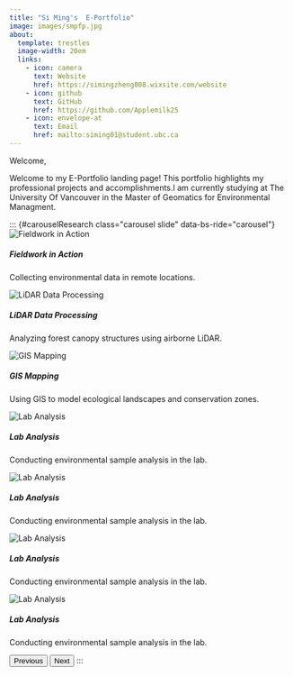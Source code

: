 ```yaml
---
title: "Si Ming's  E-Portfolio"
image: images/smpfp.jpg
about:
  template: trestles
  image-width: 20em
  links: 
    - icon: camera
      text: Website
      href: https://simingzheng808.wixsite.com/website
    - icon: github
      text: GitHub
      href: https://github.com/Applemilk25
    - icon: envelope-at
      text: Email
      href: mailto:siming01@student.ubc.ca
---
```


Welcome,

Welcome to my E-Portfolio landing page! This portfolio highlights my professional projects and accomplishments.I am currently studying at The University Of Vancouver in the Master of Geomatics for Environmental Managment.

```{=html}
::: {#carouselResearch class="carousel slide" data-bs-ride="carousel"}
<div class="carousel-inner">
  
  <div class="carousel-item active">
    <img src="images/MGEM_20240901_X1007133-RAF.jpg" class="d-block w-100" alt="Fieldwork in Action">
    <div class="carousel-caption d-none d-md-block">
      <h5>Fieldwork in Action</h5>
      <p>Collecting environmental data in remote locations.</p>
    </div>
  </div>

  <div class="carousel-item">
    <img src="images/XH2S2101.MOV_1.19.1.jpg" class="d-block w-100" alt="LiDAR Data Processing">
    <div class="carousel-caption d-none d-md-block">
      <h5>LiDAR Data Processing</h5>
      <p>Analyzing forest canopy structures using airborne LiDAR.</p>
    </div>
  </div>

  <div class="carousel-item">
    <img src="images/XH2S2057.MOV_1.5.1.jpg" class="d-block w-100" alt="GIS Mapping">
    <div class="carousel-caption d-none d-md-block">
      <h5>GIS Mapping</h5>
      <p>Using GIS to model ecological landscapes and conservation zones.</p>
    </div>
  </div>

  <div class="carousel-item">
    <img src="images/MGEM_20240901_X1007176-RAF.jpg" class="d-block w-100" alt="Lab Analysis">
    <div class="carousel-caption d-none d-md-block">
      <h5>Lab Analysis</h5>
      <p>Conducting environmental sample analysis in the lab.</p>
    </div>
  </div>

  <div class="carousel-item">
    <img src="images/MGEM_20240901_X1007131-RAF.jpg" class="d-block w-100" alt="Lab Analysis">
    <div class="carousel-caption d-none d-md-block">
      <h5>Lab Analysis</h5>
      <p>Conducting environmental sample analysis in the lab.</p>
    </div>
  </div>

  <div class="carousel-item">
    <img src="images/XH2S2057.MOV_1.5.1.jpg" class="d-block w-100" alt="Lab Analysis">
    <div class="carousel-caption d-none d-md-block">
      <h5>Lab Analysis</h5>
      <p>Conducting environmental sample analysis in the lab.</p>
    </div>
  </div>
  
  <div class="carousel-item">
    <img src="images/XH2S2054.MOV_1.1.1.jpg" class="d-block w-100" alt="Lab Analysis">
    <div class="carousel-caption d-none d-md-block">
      <h5>Lab Analysis</h5>
      <p>Conducting environmental sample analysis in the lab.</p>
    </div>
  </div>

</div>

<!-- Carousel Controls -->
<button class="carousel-control-prev" type="button" data-bs-target="#carouselResearch" data-bs-slide="prev">
  <span class="carousel-control-prev-icon" aria-hidden="true"></span>
  <span class="visually-hidden">Previous</span>
</button>

<button class="carousel-control-next" type="button" data-bs-target="#carouselResearch" data-bs-slide="next">
  <span class="carousel-control-next-icon" aria-hidden="true"></span>
  <span class="visually-hidden">Next</span>
</button>
:::
```
